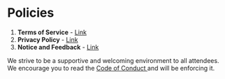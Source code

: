 # Policies {#policies}

1. **Terms of Service** - <a href='https://docs.google.com/document/d/e/2PACX-1vToF_j5WAjPo9fHZqk5kIhwVsQX2YID91Np9_hmRgG-bbReUJUipdfMLdnNVVbJMdchqN_p19I0CAxf/pub' target='_blank'> Link </a> 
2. **Privacy  Policy** - <a href='https://docs.google.com/document/d/e/2PACX-1vRw3SMuuIKY1YVbs85ZU3bBTOpXPF4Wu8-aTwEDCVyQ7eYZzaBBCeN4BGQtXc0AuRhKteTqWRU5tE7x/pub' target='_blank'> Link </a>
3. **Notice and Feedback** - <a href='https://docs.google.com/document/d/e/2PACX-1vSZmSVFrT60dayYdxgVp8bNBYCuJs9boapDj813G997l_GfPLI8hrPcDK8Hkxs9p285f_dBX0n29Tff/pub' target='_blank'> Link </a>

We strive to be a supportive and welcoming environment to all attendees. We encourage you to read the <a href='https://docs.google.com/document/d/e/2PACX-1vQgI9qUnJNuD5XGvQf2l9rgj4f3a7Thg3nqCeVuQ2gG7s-5LJFQWfzD3O4r9wVzX7wQM8OFLFNPPu4x/pub' target='_blank' > Code of Conduct </a> and will be enforcing it.